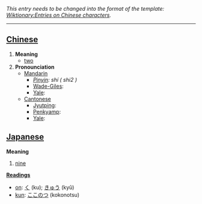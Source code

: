 ''This entry needs to be changed into the format of the template: [[Wiktionary:Entries on Chinese characters]].''
----

== [[Chinese]] ==

#'''Meaning'''
#*[[two]]
#'''Pronounciation '''
#*[[Mandarin ]]
#**''[[Pinyin]]: shí ( shi2 )''
#**[[Wade-Giles]]: 
#**[[Yale]]: 
#*[[Cantonese]]
#**[[Jyutping]]: 
#**[[Penkyamp]]: 
#**[[Yale]]: 

== [[Japanese]] ==

'''Meaning'''
#[[nine]]

'''[[Reading]]s'''
*[[on]]: [[く]] (ku); [[きゅう]] (kyû)
*[[kun]]: [[ここのつ]] (kokonotsu)